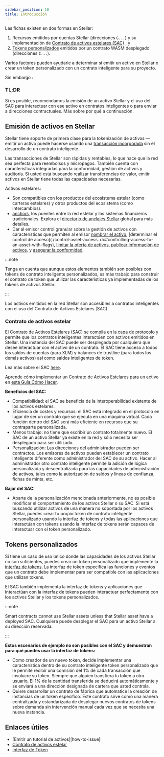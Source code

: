```yaml
---
sidebar_position: 10
title: Introducción
---
```


Las fichas existen en dos formas en Stellar:

1. Recursos emitidos por cuentas Stellar (direcciones `G...`) y su implementación de [Contrato de activos estelares (SAC)][sac] , y
2. [Tokens personalizados][ti] emitidos por un contrato WASM desplegado (direcciones `C...`).

Varios factores pueden ayudarle a determinar si emitir un activo en Stellar o crear un token personalizado con un contrato inteligente para su proyecto.

Sin embargo :

### TL;DR

Si es posible, recomendamos la emisión de un activo Stellar y el uso del SAC para interactuar con ese activo en contratos inteligentes o para enviar a direcciones contractuales. Más sobre por qué a continuación.

## Emisión de activos en Stellar

Stellar tiene soporte de primera clase para la tokenización de activos — emitir un activo puede hacerse usando una [transacción incorporada](./quickstart.mdx) sin el desarrollo de un contrato inteligente.

Las transacciones de Stellar son rápidas y rentables, lo que hace que la red sea perfecta para reembolsos y micropagos. También cuenta con características integradas para la conformidad, gestión de activos y auditoría. Si usted está buscando realizar transferencias de valor, emitir activos en Stellar tiene todas las capacidades necesarias.

Activos estelares:

- Son compatibles con los productos del ecosistema estelar (como carteras estelares) y otros productos del ecosistema (como intercambios).
- [anchors](../learn/fundamentals/anchors.mdx), los puentes entre la red estelar y los sistemas financieros tradicionales. Explora el [directorio de anclajes Stellar](https://anchors.stellar.org/) global para más detalles.
- Dar al emisor control granular sobre la gestión de activos con características que permiten al emisor [nombrar el activo](./control-asset-access.mdx#naming-an-asset), [determinar el control de acceso](./control-asset-access. dx#controlling-access-to-an-asset-with-flags), [limitar la oferta de activos](./control-asset-access.mdx#limiting-the-supply-of-an-asset), [publicar información de activos](./publishing-asset-info.mdx), y [asegurar la conformidad](./anatomy-of-an-asset.mdx#conformidade).

:::note

Tenga en cuenta que aunque estos elementos también son posibles con tokens de contrato inteligente personalizados, es más trabajo para construir el contrato de token que utilizar las características ya implementadas de los tokens de activos Stellar.

:::

Los activos emitidos en la red Stellar son accesibles a contratos inteligentes con el uso del Contrato de Activos Estelares (SAC).

### Contrato de activos estelar

El Contrato de Activos Estelares (SAC) se compila en la capa de protocolo y permite que los contratos inteligentes interactúen con activos emitidos en Stellar. Una instancia del SAC puede ser desplegada por cualquiera que desee interactuar con el activo de un contrato. El SAC tiene acceso a todos los saldos de cuentas (para XLM) y balances de trustline (para todos los demás activos) así como saldos inteligentes de token.

Lea más sobre el SAC [here][sac].

Aprende cómo implementar un Contrato de Activos Estelares para un activo en [esta Guía Cómo Hacer](../build/guides/cli/deploy-stellar-asset-contract.mdx).

**Beneficios del SAC:**

- Compatibilidad: el SAC se beneficia de la interoperabilidad existente de los activos estelares.
- Eficiencia de costes y recursos: el SAC está integrado en el protocolo en lugar de ser un contrato que se ejecuta en una máquina virtual. Cada función dentro del SAC será más eficiente en recursos que su contraparte personalizada.
- Menos trabajo: no tiene que escribir un contrato totalmente nuevo. El SAC de un activo Stellar ya existe en la red y sólo necesita ser desplegado para ser utilizado.
- Personalización: Las direcciones del administrador pueden ser contractos. Los emisores de activos pueden establecer un contrato inteligente diferente como administrador del SAC de su activo. Hacer al administrador otro contrato inteligente permite la adición de lógica personalizada y descentralizada para las capacidades de administración de activos, tales como la autorización de saldos y líneas de confianza, fichas de minta, etc.

**Bajar del SAC:**

- Aparte de la personalización mencionada anteriormente, no es posible modificar el comportamiento de los activos Stellar o su SAC. Si está buscando utilizar activos de una manera no soportada por los activos Stellar, puedes crear tu propio token de contrato inteligente personalizado usando la interfaz de tokens y todas las aplicaciones que interactúan con tokens usando la interfaz de tokens serán capaces de interactuar con el token personalizado.

## Tokens personalizados

Si tiene un caso de uso único donde las capacidades de los activos Stellar no son suficientes, puedes crear un token personalizado que implemente la [interfaz de tokens][ti]. La interfaz de token especifica las funciones y eventos que un contrato debe implementar para ser compatible con las aplicaciones que utilizan tokens.

El SAC también implementa la interfaz de tokens y aplicaciones que interactúan con la interfaz de tokens pueden interactuar perfectamente con los activos Stellar y los tokens personalizados.

:::note

Smart contracts cannot use Stellar assets unless that Stellar asset have a deployed SAC. Cualquiera puede desplegar el SAC para un activo Stellar a su dirección reservada.

:::

**Estos escenarios de ejemplo no son posibles con el SAC y demuestran para qué puedes usar la interfaz de tokens:**

- Como creador de un nuevo token, decide implementar una característica dentro de su contrato inteligente token personalizado que le permite recibir una comisión del 1% de cada transacción que involucre su token. Siempre que alguien transfiera tu token a otro usuario, El 1% de la cantidad transferida se deducirá automáticamente y se enviará a una dirección designada de cartera que usted controla.
- Quiere desarrollar un contrato de fábrica que automatice la creación de instancias de un token específico. Este contrato sirve como una manera centralizada y estandarizada de desplegar nuevos contratos de tokens sobre demanda sin intervención manual cada vez que se necesita una nueva instancia.

## Enlaces útiles

- [Emitir un tutorial de activos][how-to-issue]
- [Contrato de activos estelar][sac]
- [Interfaz de Token][ti]

[cómo-a-incidencia]: ./cómo-emitir-an-asset.mdx
[sac]: ./stellar-asset-contract.mdx
[ti]: ./token-interface.mdx

